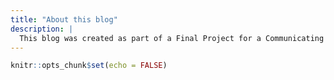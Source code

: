 ```yaml
---
title: "About this blog"
description: |
  This blog was created as part of a Final Project for a Communicating Data Course taught at the University of Oregon by Daniel Anderson.  The blog was created by Jennifer Lewis
---
```


```r
knitr::opts_chunk$set(echo = FALSE)
```
